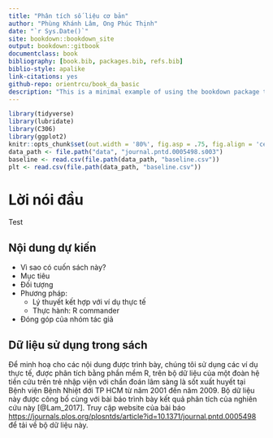 ```yaml
--- 
title: "Phân tích số liệu cơ bản"
author: "Phùng Khánh Lâm, Ong Phúc Thịnh"
date: "`r Sys.Date()`"
site: bookdown::bookdown_site
output: bookdown::gitbook
documentclass: book
bibliography: [book.bib, packages.bib, refs.bib]
biblio-style: apalike
link-citations: yes
github-repo: orientrcu/book_da_basic
description: "This is a minimal example of using the bookdown package to write a book. The output format for this example is bookdown::gitbook."
---
```


```r
library(tidyverse)
library(lubridate)
library(C306)
library(ggplot2)
knitr::opts_chunk$set(out.width = '80%', fig.asp = .75, fig.align = 'center', warning = FALSE, message = FALSE) 
data_path <- file.path("data", "journal.pntd.0005498.s003")
baseline <- read.csv(file.path(data_path, "baseline.csv"))
plt <- read.csv(file.path(data_path, "baseline.csv"))
```

# Lời nói đầu {-}

Test

## Nội dung dự kiến

* Vì sao có cuốn sách này?
* Mục tiêu
* Đối tượng
* Phương pháp:
    + Lý thuyết kết hợp với ví dụ thực tế
    + Thực hành: R commander
* Đóng góp của nhóm tác giả

## Dữ liệu sử dụng trong sách

Để minh hoạ cho các nội dung được trình bày, chúng tôi sử dụng các ví dụ thực tế, được phân tích bằng phần mềm R, trên bộ dữ liệu của một đoàn hệ tiền cứu trên trẻ nhập viện với chẩn đoán lâm sàng là sốt xuất huyết tại Bệnh viện Bệnh Nhiệt đới TP HCM từ năm 2001 đến năm 2009. Bộ dữ liệu này được công bố cùng với bài báo trình bày kết quả phân tích của nghiên cứu này [@Lam_2017]. Truy cập website của bài báo <https://journals.plos.org/plosntds/article?id=10.1371/journal.pntd.0005498> để tải về bộ dữ liệu này.

